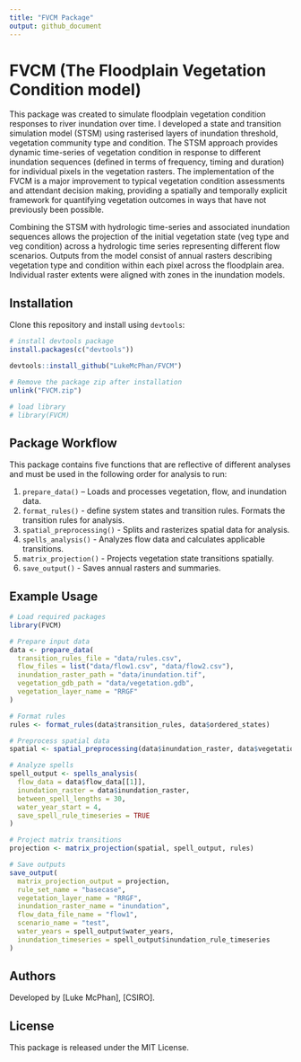 ```yaml
---
title: "FVCM Package"
output: github_document
---
```


# FVCM (The Floodplain Vegetation Condition model)

This package was created to simulate floodplain vegetation condition responses to river inundation over time. I developed a state and transition simulation model (STSM) using rasterised layers of inundation threshold, vegetation community type and condition. The STSM approach provides dynamic time-series of vegetation condition in response to different inundation sequences (defined in terms of frequency, timing and duration) for individual pixels in the vegetation rasters. The implementation of the FVCM is a major improvement to typical vegetation condition assessments and attendant decision making, providing a spatially and temporally explicit framework for quantifying vegetation outcomes in ways that have not previously been possible.

Combining the STSM with hydrologic time-series and associated inundation sequences allows the projection of the initial vegetation state (veg type and veg condition) across a hydrologic time series representing different flow scenarios. Outputs from the model consist of annual rasters describing vegetation type and condition within each pixel across the floodplain area. Individual raster extents were aligned with zones in the inundation models.

## Installation

Clone this repository and install using `devtools`:

```r

# install devtools package
install.packages(c("devtools"))

devtools::install_github("LukeMcPhan/FVCM")

# Remove the package zip after installation
unlink("FVCM.zip")

# load library
# library(FVCM)

```

## Package Workflow

This package contains five functions that are reflective of different analyses and must be used in the following order for analysis to run: 

1) `prepare_data()` – Loads and processes vegetation, flow, and inundation data.
2) `format_rules()` - define system states and transition rules. Formats the transition rules for analysis.
3) `spatial_preprocessing()` - Splits and rasterizes spatial data for analysis.
4) `spells_analysis()` - Analyzes flow data and calculates applicable transitions.
5) `matrix_projection()` - Projects vegetation state transitions spatially.
6) `save_output()` - Saves annual rasters and summaries.

## Example Usage

```r
# Load required packages
library(FVCM)

# Prepare input data
data <- prepare_data(
  transition_rules_file = "data/rules.csv",
  flow_files = list("data/flow1.csv", "data/flow2.csv"),
  inundation_raster_path = "data/inundation.tif",
  vegetation_gdb_path = "data/vegetation.gdb",
  vegetation_layer_name = "RRGF"
)

# Format rules
rules <- format_rules(data$transition_rules, data$ordered_states)

# Preprocess spatial data
spatial <- spatial_preprocessing(data$inundation_raster, data$vegetation_data)

# Analyze spells
spell_output <- spells_analysis(
  flow_data = data$flow_data[[1]],
  inundation_raster = data$inundation_raster,
  between_spell_lengths = 30,
  water_year_start = 4,
  save_spell_rule_timeseries = TRUE
)

# Project matrix transitions
projection <- matrix_projection(spatial, spell_output, rules)

# Save outputs
save_output(
  matrix_projection_output = projection,
  rule_set_name = "basecase",
  vegetation_layer_name = "RRGF",
  inundation_raster_name = "inundation",
  flow_data_file_name = "flow1",
  scenario_name = "test",
  water_years = spell_output$water_years,
  inundation_timeseries = spell_output$inundation_rule_timeseries
)
```

## Authors

Developed by [Luke McPhan], [CSIRO].

## License

This package is released under the MIT License.
